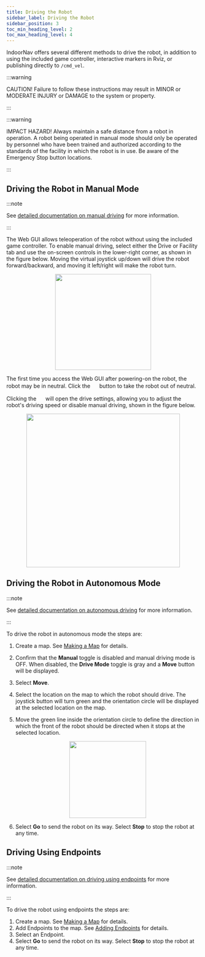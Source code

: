 ---
title: Driving the Robot
sidebar_label: Driving the Robot
sidebar_position: 3
toc_min_heading_level: 2
toc_max_heading_level: 4
---

IndoorNav offers several different methods to drive the robot, in
addition to using the included game controller, interactive markers in
Rviz, or publishing directly to `/cmd_vel`.

:::warning

CAUTION! Failure to follow these instructions may result in MINOR or
MODERATE INJURY or DAMAGE to the system or property.

:::

:::warning

IMPACT HAZARD! Always maintain a safe distance from a robot in
operation. A robot being operated in manual mode should only be operated
by personnel who have been trained and authorized according to the
standards of the facility in which the robot is in use. Be aware of the
Emergency Stop button locations.

:::

## Driving the Robot in Manual Mode

:::note

See [detailed documentation on manual driving](https://docs.ottomotors.com/Archive/2-22/out/en/51722-51784-driving-a-robot-in-manual-mode.html)
for more information.

:::

The Web GUI allows teleoperation of the robot without using the included
game controller. To enable manual driving, select either the Drive or
Facility tab and use the on-screen controls in the lower-right corner,
as shown in the figure below. Moving the virtual joystick up/down will
drive the robot forward/backward, and moving it left/right will make the
robot turn.

<center>
  <figure>
    <img src="/img/indoornav_images/IndoorNav/driveControls.png" width="250px" />
  </figure>
</center>

The first time you access the Web GUI after powering-on the robot, the
robot may be in neutral. Click the <img src="/img/indoornav_images/IndoorNav/driveNeutralButton.png" width="16px" /> button to take the robot out of neutral.

Clicking the <img src="/img/indoornav_images/IndoorNav/driveSettingsButton.png" width="16px" /> will open the drive settings, allowing you to adjust the
robot's driving speed or disable manual driving, shown in the figure
below.

<center>
  <figure>
    <img src="/img/indoornav_images/IndoorNav/driveSpeed.png" width="400px" />
  </figure>
</center>

## Driving the Robot in Autonomous Mode

:::note

See [detailed documentation on autonomous driving](https://docs.ottomotors.com/Archive/2-22/out/en/51722-51785-driving-a-robot-in-autonomous-mode.html)
for more information.

:::

To drive the robot in autonomous mode the steps are:

1.  Create a map. See [Making a Map](/docs_indoornav_user_manual/using_indoornav/maps.mdx#making-a-map) for
    details.

2.  Confirm that the **Manual** toggle is disabled and manual driving
    mode is OFF. When disabled, the **Drive Mode** toggle is gray and a
    **Move** button will be displayed.

3.  Select **Move**.

4.  Select the location on the map to which the robot should drive. The
    joystick button will turn green and the orientation circle will be
    displayed at the selected location on the map.

5.  Move the green line inside the orientation circle to define the
    direction in which the front of the robot should be directed when it
    stops at the selected location.

    <center>
      <figure>
        <img src="/img/indoornav_images/IndoorNav/driveAutonomousMode.png" width="200px" />
      </figure>
    </center>

6.  Select **Go** to send the robot on its way. Select **Stop** to stop
    the robot at any time.

## Driving Using Endpoints

:::note

See [detailed documentation on driving using endpoints](https://docs.ottomotors.com/Archive/2-22/out/en/51722-51786-driving-a-robot-using-endpoints.html)
for more information.

:::

To drive the robot using endpoints the steps are:

1.  Create a map. See [Making a Map](/docs_indoornav_user_manual/using_indoornav/maps.mdx#making-a-map) for
    details.
2.  Add Endpoints to the map. See [Adding Endpoints](/docs_indoornav_user_manual/using_indoornav/maps.mdx#adding-endpoints) for details.
3.  Select an Endpoint.
4.  Select **Go** to send the robot on its way. Select **Stop** to stop
    the robot at any time.
